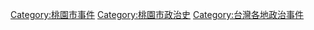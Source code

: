 [[Category:桃園市事件|Category:桃園市事件]]
[[Category:桃園市政治史|Category:桃園市政治史]]
[[Category:台灣各地政治事件|Category:台灣各地政治事件]]